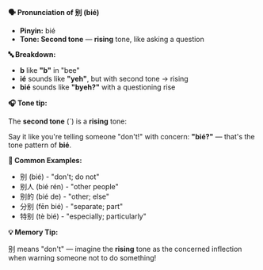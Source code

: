 **🗣️ Pronunciation of 别 (bié)**

- **Pinyin:** bié
- **Tone: Second tone** — **rising** tone, like asking a question

**🔤 Breakdown:**

- **b** like **"b"** in "bee"
- **ié** sounds like **"yeh"**, but with second tone → rising
- **bié** sounds like **"byeh?"** with a questioning rise

**🎧 Tone tip:**

The **second tone** (´) is a **rising** tone:

Say it like you're telling someone "don't!" with concern: **"bié?"** — that's the tone pattern of
**bié**.

**📝 Common Examples:**

- 别 (bié) - "don't; do not"
- 别人 (bié rén) - "other people"
- 别的 (bié de) - "other; else"
- 分别 (fēn bié) - "separate; part"
- 特别 (tè bié) - "especially; particularly"

**💡 Memory Tip:**

别 means "don't" — imagine the **rising** tone as the concerned inflection when warning someone not
to do something!
